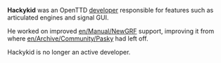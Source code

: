 {{en/Infobox Developer|
realname=Unknown|
birthyear=Unknown|
codingspec=NewGRF support|
currentstat=Inactive/Retired|
website=http://www.openttd.org|
}}
'''Hackykid''' was an OpenTTD [[en/unsorted/Developers|developer]] responsible for features such as articulated engines and signal GUI.

He worked on improved [[en/Manual/NewGRF]] support, improving it from where [[en/Archive/Community/Pasky]] had left off.

Hackykid is no longer an active developer.
